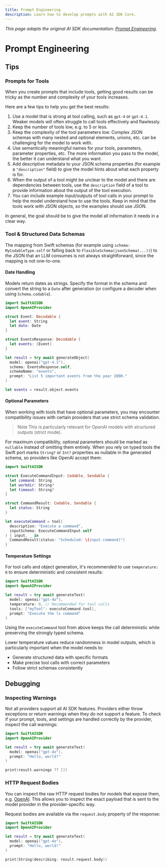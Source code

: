 ```yaml
---
title: Prompt Engineering
description: Learn how to develop prompts with AI SDK Core.
---
```


_This page adapts the original AI SDK documentation: [Prompt Engineering](https://ai-sdk.dev/docs/ai-sdk-core/prompt-engineering)._ 

# Prompt Engineering

## Tips

### Prompts for Tools

When you create prompts that include tools, getting good results can be tricky as the number and complexity of your tools increases.

Here are a few tips to help you get the best results:

1. Use a model that is strong at tool calling, such as `gpt-4` or `gpt-4.1`. Weaker models will often struggle to call tools effectively and flawlessly.
1. Keep the number of tools low, e.g. to 5 or less.
1. Keep the complexity of the tool parameters low. Complex JSON schemas with many nested and optional elements, unions, etc. can be challenging for the model to work with.
1. Use semantically meaningful names for your tools, parameters, parameter properties, etc. The more information you pass to the model, the better it can understand what you want.
1. Add descriptive metadata to your JSON schema properties (for example a `"description"` field) to give the model hints about what each property is for.
1. When the output of a tool might be unclear to the model and there are dependencies between tools, use the `description` field of a tool to provide information about the output of the tool execution.
1. You can include example input/outputs of tool calls in your prompt to help the model understand how to use the tools. Keep in mind that the tools work with JSON objects, so the examples should use JSON.

In general, the goal should be to give the model all information it needs in a clear way.

### Tool & Structured Data Schemas

The mapping from Swift schemas (for example using `schema: MyCodableType.self` or falling back to `FlexibleSchema(jsonSchema(...))`) to the JSON that an LLM consumes is not always straightforward, since the mapping is not one-to-one.

#### Date Handling

Models return dates as strings. Specify the format in the schema and convert the string to a `Date` after generation (or configure a decoder when using `Schema.codable`).

```swift
import SwiftAISDK
import OpenAIProvider

struct Event: Decodable {
  let event: String
  let date: Date
}

struct EventsResponse: Decodable {
  let events: [Event]
}

let result = try await generateObject(
  model: openai("gpt-4.1"),
  schema: EventsResponse.self,
  schemaName: "events",
  prompt: "List 5 important events from the year 2000."
)

let events = result.object.events
```

#### Optional Parameters

When working with tools that have optional parameters, you may encounter compatibility issues with certain providers that use strict schema validation.

> Note
> This is particularly relevant for OpenAI models with structured outputs (strict mode).

For maximum compatibility, optional parameters should be marked as `nullable` instead of omitting them entirely. When you rely on typed tools the Swift port marks `String?` or `Int?` properties as nullable in the generated schema, so providers like OpenAI accept them:

```swift
import SwiftAISDK

struct ExecuteCommandInput: Codable, Sendable {
  let command: String
  let workdir: String?
  let timeout: String?
}

struct CommandResult: Codable, Sendable {
  let status: String
}

let executeCommand = tool(
  description: "Execute a command",
  inputSchema: ExecuteCommandInput.self
) { input, _ in
  CommandResult(status: "Scheduled: \(input.command)")
}
```


#### Temperature Settings

For tool calls and object generation, it's recommended to use `temperature: 0` to ensure deterministic and consistent results:

```swift
import SwiftAISDK
import OpenAIProvider

let result = try await generateText(
  model: openai("gpt-4o"),
  temperature: 0, // Recommended for tool calls
  tools: ["myTool": executeCommand.tool],
  prompt: "Execute the ls command"
)
```

Using the `executeCommand` tool from above keeps the call deterministic while preserving the strongly typed schema.

Lower temperature values reduce randomness in model outputs, which is particularly important when the model needs to:

- Generate structured data with specific formats
- Make precise tool calls with correct parameters
- Follow strict schemas consistently

## Debugging

### Inspecting Warnings

Not all providers support all AI SDK features. Providers either throw exceptions or return warnings when they do not support a feature. To check if your prompt, tools, and settings are handled correctly by the provider, inspect the call warnings:

```swift
import SwiftAISDK
import OpenAIProvider

let result = try await generateText(
  model: openai("gpt-4o"),
  prompt: "Hello, world!"
)

print(result.warnings ?? [])
```

### HTTP Request Bodies

You can inspect the raw HTTP request bodies for models that expose them, e.g. [OpenAI](/providers/openai). This allows you to inspect the exact payload that is sent to the model provider in the provider-specific way.

Request bodies are available via the `request.body` property of the response:

```swift
import SwiftAISDK
import OpenAIProvider

let result = try await generateText(
  model: openai("gpt-4o"),
  prompt: "Hello, world!"
)

print(String(describing: result.request.body))
```
